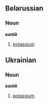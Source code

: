 == Belarussian ==
=== Noun ===
'''калiй'''
#[[potassium]]

== Ukrainian ==
=== Noun ===
'''калiй'''
#[[potassium]]